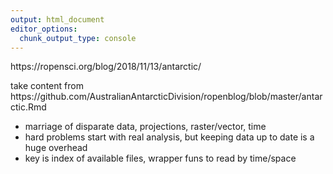 ```yaml
---
output: html_document
editor_options: 
  chunk_output_type: console
---
```


https://ropensci.org/blog/2018/11/13/antarctic/

take content from https://github.com/AustralianAntarcticDivision/ropenblog/blob/master/antarctic.Rmd

* marriage of disparate data, projections, raster/vector, time
* hard problems start with real analysis, but keeping data up to date is a huge overhead
* key is index of available files, wrapper funs to read by time/space

